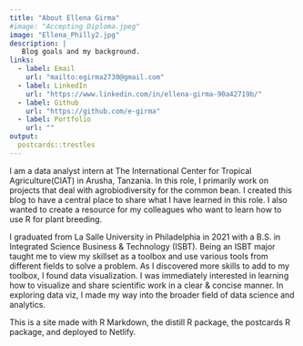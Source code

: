 ```yaml
---
title: "About Ellena Girma"
#image: "Accepting Diploma.jpeg"
image: "Ellena_Philly2.jpg"
description: |
   Blog goals and my background.
links: 
  - label: Email
    url: "mailto:egirma2730@gmail.com"
  - label: LinkedIn
    url: "https://www.linkedin.com/in/ellena-girma-90a42719b/"
  - label: Github
    url: "https://github.com/e-girma"
  - label: Portfolio
    url: ""
output: 
  postcards::trestles
---
```


I am a data analyst intern at The International Center for Tropical Agriculture(CIAT) in Arusha, Tanzania. In this role, I primarily work on projects that deal with agrobiodiversity for the common bean. I created this blog to have a central place to share what I have learned in this role. I also wanted to create a resource for my colleagues who want to learn how to use R for plant breeding. 

I graduated from La Salle University in Philadelphia in 2021 with a B.S. in Integrated Science Business & Technology (ISBT). Being an ISBT major taught me to view my skillset as a toolbox and use various tools from different fields to solve a problem. As I discovered more skills to add to my toolbox, I found data visualization. I was immediately interested in learning how to visualize and share scientific work in a clear & concise manner. In exploring data viz, I made my way into the broader field of data science and analytics.

This is a site made with R Markdown, the distill R package, the postcards R package, and deployed to Netlify.